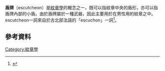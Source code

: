 '''盾牌'''（escutcheon）是[[紋章學|紋章學]]的概念之一，既可以指紋章中央的盾形，亦可以指盾牌內部的小盾。由於盾牌屬於一種武器，因此主要用於在男性用的紋章之中。escutcheon一詞來自於古北部法語的「escuchon」一詞<ref>{{Cite web
 |url         = http://www.bartleby.com/61/11/E0211100.html
 |title       = Escutcheon
 |work        = American Heritage Dictionary of the English Language, 4th ed.
 |year        = 2000
 |publisher   = Houghton Mifflin Company
 |access-date  = 2009-03-22
 |url-status     = dead
 |archive-url  = https://web.archive.org/web/20080408032758/http://www.bartleby.com/61/11/E0211100.html
 |archive-date = 2008-04-08
}}</ref>。
==參考資料==
{{Reflist}}
[[Category:紋章學|Category:紋章學]]